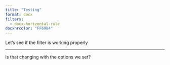 ```yaml
---
title: "Testing"
format: docx
filters:
  - docx-horizontal-rule
docxhrcolor: "FF69B4"
---
```


Let's see if the filter is working properly

---

Is that changing with the options we set?